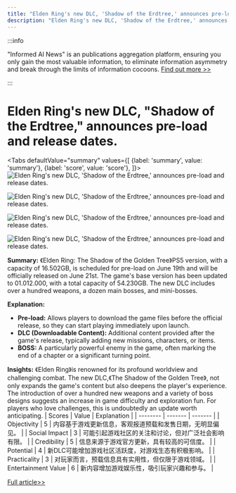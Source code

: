 ```yaml
---
title: "Elden Ring's new DLC, 'Shadow of the Erdtree,' announces pre-load and release dates."
description: "Elden Ring's new DLC, 'Shadow of the Erdtree,' announces pre-load and release dates."
---
```



:::info

"Informed AI News" is an publications aggregation platform, ensuring you only gain the most valuable information, to eliminate information asymmetry and break through the limits of information cocoons.  [Find out more >>](/)

:::

# Elden Ring's new DLC, "Shadow of the Erdtree," announces pre-load and release dates.


<Tabs
	defaultValue="summary"
	values={[
	{label: 'summary', value: 'summary'},
	{label: 'score', value: 'score'},
]}>
<TabItem value="summary">
<img
  src="https://image.informedainews.com/2024/06/Vid-0wH-1717638955-0.jpg"
  alt="Elden Ring's new DLC, 'Shadow of the Erdtree,' announces pre-load and release dates."
/>

<img
  src="https://image.informedainews.com/2024/06/Vid-9c0-1717638955-1.jpg"
  alt="Elden Ring's new DLC, 'Shadow of the Erdtree,' announces pre-load and release dates."
/>

<img
  src="https://image.informedainews.com/2024/06/Vid-9mJ-1717638955-2.jpg"
  alt="Elden Ring's new DLC, 'Shadow of the Erdtree,' announces pre-load and release dates."
/>

<img
  src="https://image.informedainews.com/2024/06/Vid-pvy-1717638955-3.jpg"
  alt="Elden Ring's new DLC, 'Shadow of the Erdtree,' announces pre-load and release dates."
/>



**Summary:**
《Elden Ring: The Shadow of the Golden Tree》PS5 version, with a capacity of 16.502GB, is scheduled for pre-load on June 19th and will be officially released on June 21st. The game's base version has been updated to 01.012.000, with a total capacity of 54.230GB. The new DLC includes over a hundred weapons, a dozen main bosses, and mini-bosses.

**Explanation:**
- **Pre-load:** Allows players to download the game files before the official release, so they can start playing immediately upon launch.
- **DLC (Downloadable Content):** Additional content provided after the game's release, typically adding new missions, characters, or items.
- **BOSS:** A particularly powerful enemy in the game, often marking the end of a chapter or a significant turning point.

**Insights:**
《Elden Ring》is renowned for its profound worldview and challenging combat. The new DLC,《The Shadow of the Golden Tree》, not only expands the game's content but also deepens the player's experience. The introduction of over a hundred new weapons and a variety of boss designs suggests an increase in game difficulty and exploration fun. For players who love challenges, this is undoubtedly an update worth anticipating.
</TabItem>
<TabItem value="score">
	| Scores     | Value   | Explanation |
	| -------- | ------- | ------- |
	| Objectivity  | 5    | 内容基于游戏更新信息，客观报道预载和发售日期，无明显偏见。    |
	| Social Impact | 3     | 可能引起游戏社区的关注和讨论，但对广泛社会影响有限。    |
	| Credibility    | 5    | 信息来源于游戏官方更新，具有较高的可信度。    |
	| Potential    | 4    | 新DLC可能增加游戏社区活跃度，对游戏生态有积极影响。    |
	| Practicality    | 3    | 对玩家而言，预载信息具有实用性，但仅限于游戏领域。    |
	| Entertainment Value    | 6    | 新内容增加游戏娱乐性，吸引玩家兴趣和参与。    |
</TabItem>
</Tabs>

[Full article>>](https://www.gcores.com/articles/182962)
